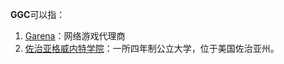 '''GGC'''可以指：
#[[Garena|Garena]]：网络游戏代理商
#[[佐治亚格威内特学院|佐治亚格威内特学院]]：一所四年制公立大学，位于美国佐治亚州。

{{disambig|Cat=三字拉丁字母缩写消歧义}}